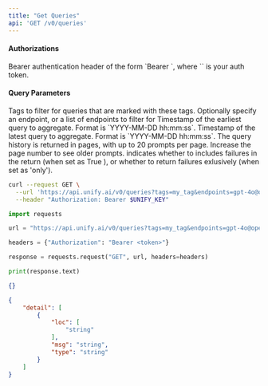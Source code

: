 ```yaml
---
title: "Get Queries"
api: 'GET /v0/queries'
---
```



#### Authorizations

<ParamField header="Authorization" type="string" required="true">
  Bearer authentication header of the form `Bearer <token>`, where `<token>` is your auth token.
</ParamField>

#### Query Parameters

<ParamField query="tags" type="string | array | null" >
Tags to filter for queries that are marked with these tags.
</ParamField>

<ParamField query="endpoints" type="string | array | null" >
Optionally specify an endpoint, or a list of endpoints to filter for
</ParamField>

<ParamField query="start_time" type="string | null" >
Timestamp of the earliest query to aggregate. Format is `YYYY-MM-DD hh:mm:ss`.
</ParamField>

<ParamField query="end_time" type="string | null" >
Timestamp of the latest query to aggregate. Format is `YYYY-MM-DD hh:mm:ss`.
</ParamField>

<ParamField query="page_number" type="integer | null"  default="1">
The query history is returned in pages, with up to 20 prompts per page. Increase the page number to see older prompts.
</ParamField>

<ParamField query="failures" type="boolean | string"  default="false">
indicates whether to includes failures in the return (when set as True ), or whether to return failures exlusively (when set as 'only').
</ParamField>

<RequestExample>

```bash cURL
curl --request GET \
  --url 'https://api.unify.ai/v0/queries?tags=my_tag&endpoints=gpt-4o@openai&start_time=2024-07-12%2004:20:32&end_time=2024-08-12%2004:20:32&page_number=1&failures=False' \
  --header "Authorization: Bearer $UNIFY_KEY"
```

```python Python
import requests

url = "https://api.unify.ai/v0/queries?tags=my_tag&endpoints=gpt-4o@openai&start_time=2024-07-12%2004:20:32&end_time=2024-08-12%2004:20:32&page_number=1&failures=False"

headers = {"Authorization": "Bearer <token>"}

response = requests.request("GET", url, headers=headers)

print(response.text)
```

</RequestExample>
<ResponseExample>

```json 200
{}
```

```json 422
{
    "detail": [
        {
            "loc": [
                "string"
            ],
            "msg": "string",
            "type": "string"
        }
    ]
}
```

</ResponseExample>
